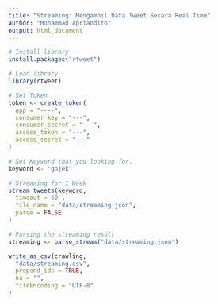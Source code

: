 ```yaml
---
title: "Streaming: Mengambil Data Tweet Secara Real Time"
author: "Muhammad Apriandito"
output: html_document
---
```


```r
# Install library
install.packages("rtweet")
```

```r
# Load library
library(rtweet)
```

```r
# Set Token
token <- create_token(
  app = "----",
  consumer_key = "---",
  consumer_secret = "---",
  access_token = "---",
  access_secret = "---"
)
```

```r
# Set Keyword that you looking for.
keyword <- "gojek"
```

```r
# Streaming for 1 Week
stream_tweets(keyword,
  timeout = 60 ,
  file_name = "data/streaming.json",
  parse = FALSE
)
```

```r
# Parsing the streaming result
streaming <- parse_stream("data/streaming.json")
```

```r
write_as_csv(crawling,
  "data/streaming.csv",
  prepend_ids = TRUE,
  na = "",
  fileEncoding = "UTF-8"
)
```

